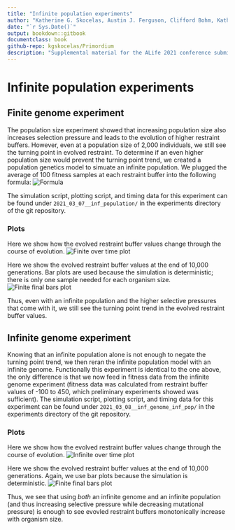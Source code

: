 ```yaml
---
title: "Infinite population experiments"
author: "Katherine G. Skocelas, Austin J. Ferguson, Clifford Bohm, Katherine Perry, Rosemary Adaji, Charles Ofria"
date: "`r Sys.Date()`"
output: bookdown::gitbook
documentclass: book
github-repo: kgskocelas/Primordium
description: "Supplemental material for the ALife 2021 conference submission"
---
```


# Infinite population experiments

## Finite genome experiment

The population size experiment showed that increasing population size also increases selection pressure and leads to the evolution of higher restraint  buffers. 
However, even at a population size of 2,000 individuals, we still see the turning point in evolved restraint. 
To determine if an even higher population size would prevent the turning point trend, we created a population genetics model to simuate an infinite population. 
We plugged the average of 100 fitness samples at each restraint buffer into the following formula:
![Formula]( ./inf_pop/formula.png "Formula")


The simulation script, plotting script, and timing data for this experiment can be found under `2021_03_07__inf_population/` in the experiments directory of the git repository.

### Plots 

Here we show how the evolved restraint buffer values change through the course of evolution. 
![Finite over time plot]( ./inf_pop/over_time.png "Finite over time plot")

Here we show the evolved restraint buffer values at the end of 10,000 generations. 
Bar plots are used because the simulation is deterministic; there is only one sample needed for each organism size. 
![Finite final bars plot]( ./inf_pop/evolved_bars.png "Finite final bars plot")

Thus, even with an infinite population and the higher selective pressures that come with it, we still see the turning point trend in the evolved restraint buffer values. 


## Infinite genome experiment

Knowing that an infinite population alone is not enough to negate the turning point trend, we then reran the infinite population model with an infinite genome. 
Functionally this experiment is identical to the one above, the only difference is that we now feed in fitness data from the infinite genome experiment (fitness data was calculated from restraint buffer values of -100 to 450, which preliminary experiments showed was sufficient).
The simulation script, plotting script, and timing data for this experiment can be found under `2021_03_08__inf_genome_inf_pop/` in the experiments directory of the git repository.

### Plots 

Here we show how the evolved restraint buffer values change through the course of evolution. 
![Infinite over time plot]( ./inf_pop/inf_over_time.png "Infinite over time plot")

Here we show the evolved restraint buffer values at the end of 10,000 generations. 
Again, we use bar plots because the simulation is deterministic.
![Finite final bars plot]( ./inf_pop/inf_evolved_bars.png "Finite final bars plot")

Thus, we see that using *both* an infinite genome and an infinite population (and thus increasing selective pressure while decreasing mutational pressure) is enough to see evovled restraint buffers monotonically increase with organism size. 
